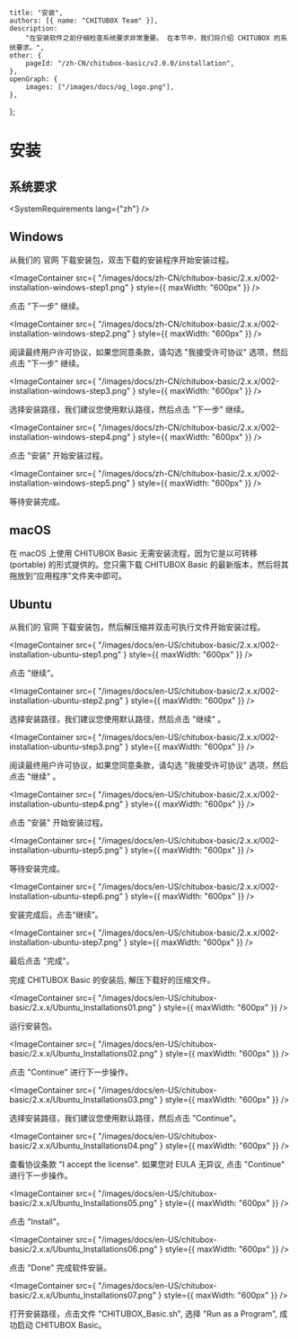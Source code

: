 
	title: "安装",
	authors: [{ name: "CHITUBOX Team" }],
	description:
		"在安装软件之前仔细检查系统要求非常重要。 在本节中，我们将介绍 CHITUBOX 的系统要求。",
	other: {
		pageId: "/zh-CN/chitubox-basic/v2.0.0/installation",
	},
	openGraph: {
		images: ["/images/docs/og_logo.png"],
	},
};

# 安装

## 系统要求

<SystemRequirements lang={"zh"} />

## Windows

从我们的 <Link href="https://www.chitubox.com/zh-Hans/download/chitubox-free">官网</Link> 下载安装包，双击下载的安装程序开始安装过程。

<ImageContainer
	src={
		"/images/docs/zh-CN/chitubox-basic/2.x.x/002-installation-windows-step1.png"
	}
	style={{ maxWidth: "600px" }}
/>

点击 "下一步" 继续。

<ImageContainer
	src={
		"/images/docs/zh-CN/chitubox-basic/2.x.x/002-installation-windows-step2.png"
	}
	style={{ maxWidth: "600px" }}
/>

阅读最终用户许可协议，如果您同意条款，请勾选 "我接受许可协议" 选项，然后点击 "下一步" 继续。

<ImageContainer
	src={
		"/images/docs/zh-CN/chitubox-basic/2.x.x/002-installation-windows-step3.png"
	}
	style={{ maxWidth: "600px" }}
/>

选择安装路径，我们建议您使用默认路径，然后点击 "下一步" 继续。

<ImageContainer
	src={
		"/images/docs/zh-CN/chitubox-basic/2.x.x/002-installation-windows-step4.png"
	}
	style={{ maxWidth: "600px" }}
/>

点击 "安装" 开始安装过程。

<ImageContainer
	src={
		"/images/docs/zh-CN/chitubox-basic/2.x.x/002-installation-windows-step5.png"
	}
	style={{ maxWidth: "600px" }}
/>

等待安装完成。

## macOS

在 macOS 上使用 CHITUBOX Basic 无需安装流程，因为它是以可转移 (portable) 的形式提供的。您只需下载 CHITUBOX Basic 的最新版本，然后将其拖放到“应用程序”文件夹中即可。

## Ubuntu

从我们的 <Link href="https://www.chitubox.com/zh-Hans/download/chitubox-free">官网</Link> 下载安装包，然后解压缩并双击可执行文件开始安装过程。

<ImageContainer
	src={
		"/images/docs/en-US/chitubox-basic/2.x.x/002-installation-ubuntu-step1.png"
	}
	style={{ maxWidth: "600px" }}
/>

点击 "继续"。

<ImageContainer
	src={
		"/images/docs/en-US/chitubox-basic/2.x.x/002-installation-ubuntu-step2.png"
	}
	style={{ maxWidth: "600px" }}
/>

选择安装路径，我们建议您使用默认路径，然后点击 "继续" 。

<ImageContainer
	src={
		"/images/docs/en-US/chitubox-basic/2.x.x/002-installation-ubuntu-step3.png"
	}
	style={{ maxWidth: "600px" }}
/>

阅读最终用户许可协议，如果您同意条款，请勾选 "我接受许可协议" 选项，然后点击 "继续" 。

<ImageContainer
	src={
		"/images/docs/en-US/chitubox-basic/2.x.x/002-installation-ubuntu-step4.png"
	}
	style={{ maxWidth: "600px" }}
/>

点击 "安装" 开始安装过程。

<ImageContainer
	src={
		"/images/docs/en-US/chitubox-basic/2.x.x/002-installation-ubuntu-step5.png"
	}
	style={{ maxWidth: "600px" }}
/>

等待安装完成。

<ImageContainer
	src={
		"/images/docs/en-US/chitubox-basic/2.x.x/002-installation-ubuntu-step6.png"
	}
	style={{ maxWidth: "600px" }}
/>

安装完成后，点击“继续”。

<ImageContainer
	src={
		"/images/docs/en-US/chitubox-basic/2.x.x/002-installation-ubuntu-step7.png"
	}
	style={{ maxWidth: "600px" }}
/>

最后点击 "完成"。

完成 CHITUBOX Basic 的安装后, 解压下载好的压缩文件。

<ImageContainer
	src={
		"/images/docs/en-US/chitubox-basic/2.x.x/Ubuntu_Installations01.png"
	}
	style={{ maxWidth: "600px" }}
/>

运行安装包。

<ImageContainer
	src={
		"/images/docs/en-US/chitubox-basic/2.x.x/Ubuntu_Installations02.png"
	}
	style={{ maxWidth: "600px" }}
/>

点击 "Continue" 进行下一步操作。

<ImageContainer
	src={
		"/images/docs/en-US/chitubox-basic/2.x.x/Ubuntu_Installations03.png"
	}
	style={{ maxWidth: "600px" }}
/>

选择安装路径，我们建议您使用默认路径，然后点击 "Continue"。

<ImageContainer
	src={
		"/images/docs/en-US/chitubox-basic/2.x.x/Ubuntu_Installations04.png"
	}
	style={{ maxWidth: "600px" }}
/>

查看协议条款 "I accept the license". 如果您对 EULA 无异议, 点击 "Continue" 进行下一步操作。

<ImageContainer
	src={
		"/images/docs/en-US/chitubox-basic/2.x.x/Ubuntu_Installations05.png"
	}
	style={{ maxWidth: "600px" }}
/>

点击 "Install"。

<ImageContainer
	src={
		"/images/docs/en-US/chitubox-basic/2.x.x/Ubuntu_Installations06.png"
	}
	style={{ maxWidth: "600px" }}
/>

点击 "Done" 完成软件安装。

<ImageContainer
	src={
		"/images/docs/en-US/chitubox-basic/2.x.x/Ubuntu_Installations07.png"
	}
	style={{ maxWidth: "600px" }}
/>

打开安装路径，点击文件 "CHITUBOX_Basic.sh", 选择 "Run as a Program", 成功启动 CHITUBOX Basic。

